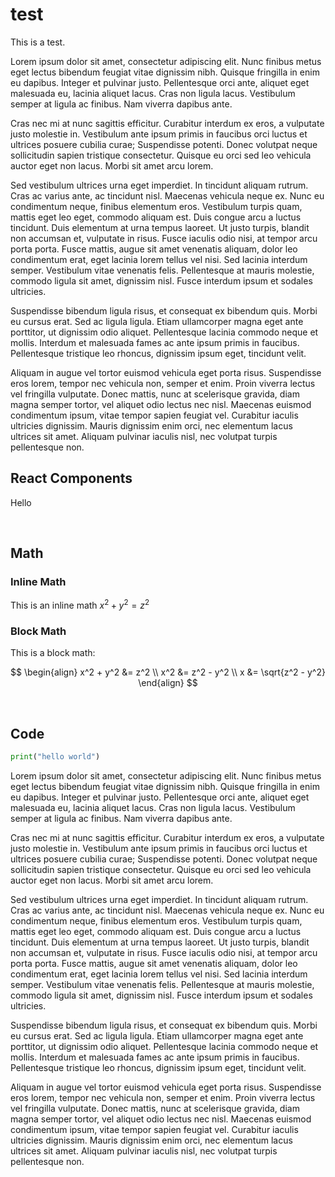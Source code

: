 # test

This is a test.

Lorem ipsum dolor sit amet, consectetur adipiscing elit. Nunc finibus metus eget lectus bibendum feugiat vitae dignissim nibh. Quisque fringilla in enim eu dapibus. Integer et pulvinar justo. Pellentesque orci ante, aliquet eget malesuada eu, lacinia aliquet lacus. Cras non ligula lacus. Vestibulum semper at ligula ac finibus. Nam viverra dapibus ante.

Cras nec mi at nunc sagittis efficitur. Curabitur interdum ex eros, a vulputate justo molestie in. Vestibulum ante ipsum primis in faucibus orci luctus et ultrices posuere cubilia curae; Suspendisse potenti. Donec volutpat neque sollicitudin sapien tristique consectetur. Quisque eu orci sed leo vehicula auctor eget non lacus. Morbi sit amet arcu lorem.

Sed vestibulum ultrices urna eget imperdiet. In tincidunt aliquam rutrum. Cras ac varius ante, ac tincidunt nisl. Maecenas vehicula neque ex. Nunc eu condimentum neque, finibus elementum eros. Vestibulum turpis quam, mattis eget leo eget, commodo aliquam est. Duis congue arcu a luctus tincidunt. Duis elementum at urna tempus laoreet. Ut justo turpis, blandit non accumsan et, vulputate in risus. Fusce iaculis odio nisi, at tempor arcu porta porta. Fusce mattis, augue sit amet venenatis aliquam, dolor leo condimentum erat, eget lacinia lorem tellus vel nisi. Sed lacinia interdum semper. Vestibulum vitae venenatis felis. Pellentesque at mauris molestie, commodo ligula sit amet, dignissim nisl. Fusce interdum ipsum et sodales ultricies.

Suspendisse bibendum ligula risus, et consequat ex bibendum quis. Morbi eu cursus erat. Sed ac ligula ligula. Etiam ullamcorper magna eget ante porttitor, ut dignissim odio aliquet. Pellentesque lacinia commodo neque et mollis. Interdum et malesuada fames ac ante ipsum primis in faucibus. Pellentesque tristique leo rhoncus, dignissim ipsum eget, tincidunt velit.

Aliquam in augue vel tortor euismod vehicula eget porta risus. Suspendisse eros lorem, tempor nec vehicula non, semper et enim. Proin viverra lectus vel fringilla vulputate. Donec mattis, nunc at scelerisque gravida, diam magna semper tortor, vel aliquet odio lectus nec nisl. Maecenas euismod condimentum ipsum, vitae tempor sapien feugiat vel. Curabitur iaculis ultricies dignissim. Mauris dignissim enim orci, nec elementum lacus ultrices sit amet. Aliquam pulvinar iaculis nisl, nec volutpat turpis pellentesque non.

## React Components

<Callout>Hello</Callout>

<br />

## Math

### Inline Math

This is an inline math $x^2 + y^2 = z^2$

### Block Math

This is a block math:

$$
\begin{align}
x^2 + y^2 &= z^2 \\
x^2 &= z^2 - y^2 \\
x &= \sqrt{z^2 - y^2}
\end{align}
$$

<br />

## Code

```python
print("hello world")
```

Lorem ipsum dolor sit amet, consectetur adipiscing elit. Nunc finibus metus eget lectus bibendum feugiat vitae dignissim nibh. Quisque fringilla in enim eu dapibus. Integer et pulvinar justo. Pellentesque orci ante, aliquet eget malesuada eu, lacinia aliquet lacus. Cras non ligula lacus. Vestibulum semper at ligula ac finibus. Nam viverra dapibus ante.

Cras nec mi at nunc sagittis efficitur. Curabitur interdum ex eros, a vulputate justo molestie in. Vestibulum ante ipsum primis in faucibus orci luctus et ultrices posuere cubilia curae; Suspendisse potenti. Donec volutpat neque sollicitudin sapien tristique consectetur. Quisque eu orci sed leo vehicula auctor eget non lacus. Morbi sit amet arcu lorem.

Sed vestibulum ultrices urna eget imperdiet. In tincidunt aliquam rutrum. Cras ac varius ante, ac tincidunt nisl. Maecenas vehicula neque ex. Nunc eu condimentum neque, finibus elementum eros. Vestibulum turpis quam, mattis eget leo eget, commodo aliquam est. Duis congue arcu a luctus tincidunt. Duis elementum at urna tempus laoreet. Ut justo turpis, blandit non accumsan et, vulputate in risus. Fusce iaculis odio nisi, at tempor arcu porta porta. Fusce mattis, augue sit amet venenatis aliquam, dolor leo condimentum erat, eget lacinia lorem tellus vel nisi. Sed lacinia interdum semper. Vestibulum vitae venenatis felis. Pellentesque at mauris molestie, commodo ligula sit amet, dignissim nisl. Fusce interdum ipsum et sodales ultricies.

Suspendisse bibendum ligula risus, et consequat ex bibendum quis. Morbi eu cursus erat. Sed ac ligula ligula. Etiam ullamcorper magna eget ante porttitor, ut dignissim odio aliquet. Pellentesque lacinia commodo neque et mollis. Interdum et malesuada fames ac ante ipsum primis in faucibus. Pellentesque tristique leo rhoncus, dignissim ipsum eget, tincidunt velit.

Aliquam in augue vel tortor euismod vehicula eget porta risus. Suspendisse eros lorem, tempor nec vehicula non, semper et enim. Proin viverra lectus vel fringilla vulputate. Donec mattis, nunc at scelerisque gravida, diam magna semper tortor, vel aliquet odio lectus nec nisl. Maecenas euismod condimentum ipsum, vitae tempor sapien feugiat vel. Curabitur iaculis ultricies dignissim. Mauris dignissim enim orci, nec elementum lacus ultrices sit amet. Aliquam pulvinar iaculis nisl, nec volutpat turpis pellentesque non.
